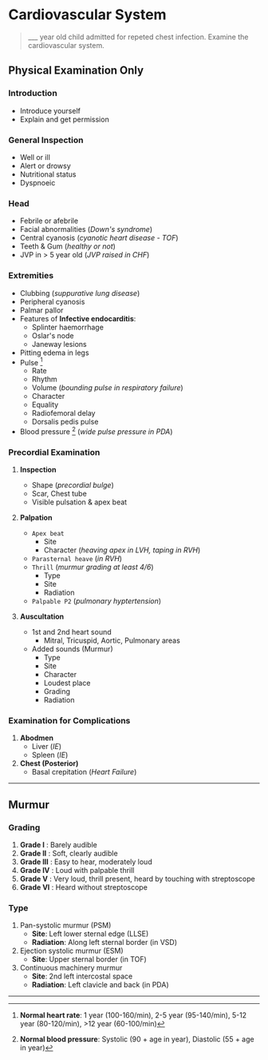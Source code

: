 # Cardiovascular System

> \_\_\_ year old child admitted for repeted chest infection. Examine the cardiovascular system.

## Physical Examination Only


<Steps>

### Introduction

- Introduce yourself
- Explain and get permission

### General Inspection

- Well or ill
- Alert or drowsy
- Nutritional status
- Dyspnoeic

### Head

- Febrile or afebrile
- Facial abnormalities (_Down's syndrome_)
- Central cyanosis (_cyanotic heart disease - TOF_)
- Teeth & Gum (_healthy or not_)
- JVP in > 5 year old (_JVP raised in CHF_)

### Extremities

- Clubbing (_suppurative lung disease_)
- Peripheral cyanosis
- Palmar pallor
- Features of **Infective endocarditis**:
  - Splinter haemorrhage
  - Oslar's node
  - Janeway lesions
- Pitting edema in legs
- Pulse [^1]
  - Rate
  - Rhythm
  - Volume (_bounding pulse in respiratory failure_)
  - Character
  - Equality
  - Radiofemoral delay
  - Dorsalis pedis pulse
- Blood pressure [^2] (_wide pulse pressure in PDA_)

[^1]: **Normal heart rate**: 1 year (100-160/min), 2-5 year (95-140/min), 5-12 year (80-120/min), >12 year (60-100/min)
[^2]: **Normal blood pressure**: Systolic (90 + age in year), Diastolic (55 + age in year)

### Precordial Examination

1. **Inspection**

   - Shape (_precordial bulge_)
   - Scar, Chest tube
   - Visible pulsation & apex beat

1. **Palpation**

   - `Apex beat`
     - Site
     - Character (_heaving apex in LVH, taping in RVH_)
   - `Parasternal heave` (_in RVH_)
   - `Thrill` (_murmur grading at least 4/6_)
     - Type
     - Site
     - Radiation
   - `Palpable P2` (_pulmonary hyptertension_)

1. **Auscultation**

   - 1st and 2nd heart sound
     - Mitral, Tricuspid, Aortic, Pulmonary areas
   - Added sounds (Murmur)
     - Type
     - Site
     - Character
     - Loudest place
     - Grading
     - Radiation

### Examination for Complications

1. **Abodmen**
   - Liver (_IE_)
   - Spleen (_IE_)
1. **Chest (Posterior)**
   - Basal crepitation (_Heart Failure_)

</Steps>

---

## Murmur

### Grading

1. **Grade I** : Barely audible
1. **Grade II** : Soft, clearly audible
1. **Grade III** : Easy to hear, moderately loud
1. **Grade IV** : Loud with palpable thrill
1. **Grade V** : Very loud, thrill present, heard by touching with streptoscope
1. **Grade VI** : Heard without streptoscope

### Type

1. Pan-systolic murmur (PSM)
   - **Site**: Left lower sternal edge (LLSE)
   - **Radiation**: Along left sternal border (in VSD)
1. Ejection systolic murmur (ESM)
   - **Site**: Upper sternal border (in TOF)
1. Continuous machinery murmur
   - **Site**: 2nd left intercostal space
   - **Radiation**: Left clavicle and back (in PDA)

---
